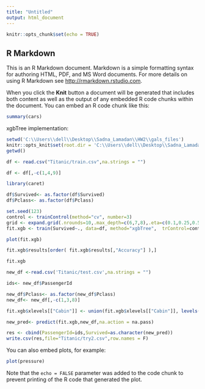 ```yaml
---
title: "Untitled"
output: html_document
---
```


```r
knitr::opts_chunk$set(echo = TRUE)
```

## R Markdown

This is an R Markdown document. Markdown is a simple formatting syntax for authoring HTML, PDF, and MS Word documents. For more details on using R Markdown see <http://rmarkdown.rstudio.com>.

When you click the **Knit** button a document will be generated that includes both content as well as the output of any embedded R code chunks within the document. You can embed an R code chunk like this:

```r
summary(cars)
```

xgbTree implementation:
```r
setwd('C:\\Users\\dell\\Desktop\\Sadna_Lamadan\\HW2\\gals_files')
knitr::opts_knit$set(root.dir = 'C:\\Users\\dell\\Desktop\\Sadna_Lamadan\\HW2\\gals_files')
getwd()
```
```r
df <- read.csv("Titanic/train.csv",na.strings = "")
```
```r
df <- df[,-c(1,4,9)]
```
```r
library(caret)
```

```r
df$Survived<- as.factor(df$Survived)
df$Pclass<- as.factor(df$Pclass)
```



```r
set.seed(123)
control <- trainControl(method="cv", number=3)
grid <- expand.grid(.nrounds=10,.max_depth=c(6,7,8),.eta=c(0.1,0.25,0.5,0.85),.gamma=0.1,.colsample_bytree=c(0.8,0.9,0.7),.min_child_weight=0.01,.subsample=c(0.75, 0.85, 0.95, 0.7))
fit.xgb <- train(Survived~., data=df, method="xgbTree",  trControl=control, verbose=FALSE,tuneGrid =grid,na.action = na.pass)
```
```r
plot(fit.xgb)
```
```r
fit.xgb$results[order( fit.xgb$results[,"Accuracy"] ),]

```

```r
fit.xgb
```

```r
new_df <-read.csv('Titanic/test.csv',na.strings = "")
```

```r
ids<- new_df$PassengerId
```

```r
new_df$Pclass<- as.factor(new_df$Pclass)
new_df<- new_df[,-c(1,3,8)]
```
```r
fit.xgb$xlevels[["Cabin"]] <- union(fit.xgb$xlevels[["Cabin"]], levels(new_df$Cabin))
```

```r
new_pred<- predict(fit.xgb,new_df,na.action = na.pass)
```

```r
res <- cbind(PassengerId=ids,Survived=as.character(new_pred))
write.csv(res,file="Titanic/try2.csv",row.names = F)
```


You can also embed plots, for example:
```r
plot(pressure)
```

Note that the `echo = FALSE` parameter was added to the code chunk to prevent printing of the R code that generated the plot.
